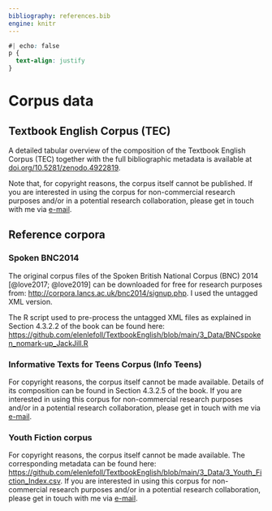 ```yaml
---
bibliography: references.bib
engine: knitr
---
```


```css
#| echo: false
p {
  text-align: justify
}
```

# Corpus data

## Textbook English Corpus (TEC)

A detailed tabular overview of the composition of the Textbook English Corpus (TEC) together with the full bibliographic metadata is available at [doi.org/10.5281/zenodo.4922819](https://doi.org/10.5281/zenodo.4922819).

Note that, for copyright reasons, the corpus itself cannot be published. If you are interested in using the corpus for non-commercial research purposes and/or in a potential research collaboration, please get in touch with me via [e-mail](https://orcid.org/0000-0002-5839-8010).

## Reference corpora

### Spoken BNC2014

The original corpus files of the Spoken British National Corpus (BNC) 2014 [@love2017; @love2019] can be downloaded for free for research purposes from: <http://corpora.lancs.ac.uk/bnc2014/signup.php>. I used the untagged XML version.

The R script used to pre-process the untagged XML files as explained in Section 4.3.2.2 of the book can be found here: <https://github.com/elenlefoll/TextbookEnglish/blob/main/3_Data/BNCspoken_nomark-up_JackJill.R>

### Informative Texts for Teens Corpus (Info Teens)

For copyright reasons, the corpus itself cannot be made available. Details of its composition can be found in Section 4.3.2.5 of the book. If you are interested in using this corpus for non-commercial research purposes and/or in a potential research collaboration, please get in touch with me via [e-mail](https://orcid.org/0000-0002-5839-8010).

### Youth Fiction corpus

For copyright reasons, the corpus itself cannot be made available. The corresponding metadata can be found here: <https://github.com/elenlefoll/TextbookEnglish/blob/main/3_Data/3_Youth_Fiction_Index.csv>. If you are interested in using this corpus for non-commercial research purposes and/or in a potential research collaboration, please get in touch with me via [e-mail](https://orcid.org/0000-0002-5839-8010).
